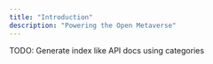 ```yaml
---
title: "Introduction"
description: "Powering the Open Metaverse"
---
```


<Info>TODO: Generate index like API docs using categories</Info>

<CardGroup>
  <Card
    title="5 Minute Crash Course"
    icon="graduation-cap"
    iconType="duotone"
    href="/guides/crash-course"
  />
  <Card
    title="Getting Started (Multiplayer)"
    icon="user"
    iconType="duotone"
    href="/guides/getting-started-multiplayer"
  />
  <Card
    title="Gatting Started (Single Player)"
    icon="users"
    iconType="duotone"
    href="/guides/getting-started-singleplayer"
  />
  <Card
    title="CDN"
    icon="globe"
    iconType="duotone"
    href="/guides/cdn/private-namespaces"
  />
</CardGroup>
